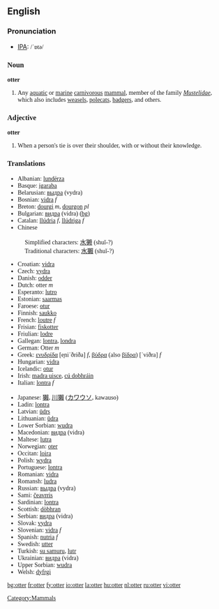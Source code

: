 {{wikipedia}}
==English==

===Pronunciation===
*[[w:IPA|IPA]]: <font style="font-family:lucida sans unicode">/ˈɒtə/

===Noun===
'''otter'''

# Any [[aquatic]] or [[marine]] [[carnivorous]] [[mammal]], member of the family ''[[Mustelidae]]'', which also includes [[weasel]]s, [[polecat]]s, [[badger]]s, and others.

===Adjective===
'''otter'''

# When a person's tie is over their shoulder, with or without their knowledge.

===Translations===
{{top}}
*Albanian: [[lundërza]]
*Basque: [[igaraba]]
*Belarusian: [[выдра]] (vydra)
*Bosnian: [[vidra]] ''f''
*Breton: [[dourgi]] ''m'', [[dourgon]] ''pl''
*Bulgarian: [[видра]] (vidra) [[:bg:видра|(bg)]] 
*Catalan: [[llúdria]] ''f'', [[llúdriga]] ''f''
*Chinese
:Simplified characters: [[水獭]] (shuǐ-?)
:Traditional characters: [[水獺]] (shuǐ-?)
*Croatian: [[vidra]]
*Czech: [[vydra]]
*Danish: [[odder]]
*Dutch: otter ''m''
*Esperanto: [[lutro]]
*Estonian: [[saarmas]]
*Faroese: [[otur]]
*Finnish: [[saukko]]
*French: [[loutre]] ''f''
*Frisian: [[fiskotter]]
*Friulian: [[lodre]]
*Gallegan: [[lontra]], [[londra]]
*German: Otter ''m''
*Greek: [[ενυδρίδα]] [e̞niˈðriða] ''f'', [[βύδρα]] (also [[βίδρα]]) [ˈviðra] ''f''
*Hungarian: [[vidra]]
*Icelandic: [[otur]]
*Irish: [[madra uisce]], [[cú dobhráin]]
*Italian: [[lontra]] ''f''
{{mid}}
*Japanese: [[獺]], [[川獺]] ([[カワウソ]], kawauso)
*Ladin: [[lontra]]
*Latvian: [[ūdrs]]
*Lithuanian: [[ūdra]]
*Lower Sorbian: [[wudra]]
*Macedonian: [[видра]] (vidra)
*Maltese: [[lutra]]
*Norwegian: [[oter]]
*Occitan: [[loira]]
*Polish: [[wydra]]
*Portuguese: [[lontra]]
*Romanian: [[vidra]]
*Romansh: [[ludra]]
*Russian: [[выдра]] (vydra)
*Sami: [[čeavrris]]
*Sardinian: [[lontra]]
*Scottish: [[dòbhran]]
*Serbian: [[видра]] (vidra)
*Slovak: [[vydra]]
*Slovenian: [[vidra]] ''f''
*Spanish: [[nutria]] ''f''
*Swedish: [[utter]]
*Turkish: [[su samuru]], [[lutr]]
*Ukrainian: [[видра]] (vidra)
*Upper Sorbian: [[wudra]]
*Welsh: [[dyfrgi]]
{{bottom}}

[[Category:Mammals]]

[[bg:otter]]
[[fr:otter]]
[[fy:otter]]
[[io:otter]]
[[la:otter]]
[[hu:otter]]
[[nl:otter]]
[[ru:otter]]
[[vi:otter]]